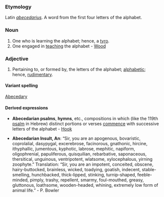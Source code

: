===Etymology===
Latin ''[[abecedarius]]''. A word from the first four letters of the alphabet.
===Noun===
#One who is learning the alphabet; hence, a [[tyro]].
#One engaged in [[teaching]] the alphabet - [[Wood]]
===Adjective===
#Pertaining to, or formed by, the letters of the alphabet; [[alphabetic]]; hence, [[rudimentary]].
====Variant spelling====
[[Abecedary]]
====Derived expressions====
*'''Abecedarian psalms''', '''hymns''', etc., compositions in which (like the 119th [[psalm]] in Hebrew) distinct portions or verses [[commence]] with successive letters of the alphabet - [[Hook]]

*'''Abecedarian Insult, An''': “Sir, you are an apogenous, bovaristic, coprolalial, dasypygal, excerebrose, facinorous, gnathonic, hircine, ithyphallic, jumentous, kyphotic, labrose, mephitic, napiform, oligophrenial, papuliferous, quisquilian, rebarbative, saponaceous, thersitical, unguinous, ventripotent, wlatsome, xylocephalous, yirning zoophyte.” Translation: “Sir, you are an impotent, conceited, obscene, hairy-buttocked, brainless, wicked, toadying, goatish, indecent, stable-smelling, hunchbacked, thick-lipped, stinking, turnip-shaped, feeble-minded, pimply, trashy, repellent, smarmy, foul-mouthed, greasy, gluttonous, loathsome, wooden-headed, whining, extremely low form of animal life.” - P. Bowler